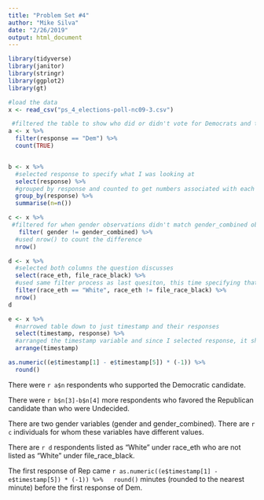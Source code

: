 ```yaml
---
title: "Problem Set #4"
author: "Mike Silva"
date: "2/26/2019"
output: html_document
---
```


```r
library(tidyverse)
library(janitor)
library(stringr)
library(ggplot2)
library(gt)
```

```r
#load the data
x <- read_csv("ps_4_elections-poll-nc09-3.csv")
```

```r
 #filtered the table to show who did or didn't vote for Democrats and then counted the ones that did with count()
a <- x %>%
  filter(response == "Dem") %>%
  count(TRUE)


b <- x %>%
  #selected response to specify what I was looking at
  select(response) %>% 
  #grouped by response and counted to get numbers associated with each response
  group_by(response) %>% 
  summarise(n=n())

c <- x %>%
 #filtered for when gender observations didn't match gender_combined observations
   filter( gender != gender_combined) %>% 
  #used nrow() to count the difference
  nrow()

d <- x %>% 
  #selected both columns the question discusses
  select(race_eth, file_race_black) %>%
  #used same filter process as last quesiton, this time specifying that race_eth is only showing "white" observations.
  filter(race_eth == "White", race_eth != file_race_black) %>%  
  nrow()
d

e <- x %>%
  #narrowed table down to just timestamp and their responses
  select(timestamp, response) %>%
  #arranged the timestamp variable and since I selected response, it shows me what the response was for each timestamp. Then indexed the first and fifth rows which are the first democrat and republican responses.
  arrange(timestamp)

as.numeric((e$timestamp[1] - e$timestamp[5]) * (-1)) %>%
  round()
```


There were `r a$n` respondents who supported the Democratic candidate.

There were `r b$n[3]-b$n[4]` more respondents who favored the Republican candidate than who were Undecided.

There are two gender variables (gender and gender_combined). There are `r c` individuals for whom these variables have different values.

There are `r d` respondents listed as “White” under race_eth who are not listed as “White” under file_race_black.

The first response of Rep came `r as.numeric((e$timestamp[1] - e$timestamp[5]) * (-1)) %>%
  round()` minutes (rounded to the nearest minute) before the first response of Dem.


